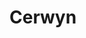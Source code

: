 
# Cerwyn
<ProjectDetails
  region="North"
  house="House Cerwyn"
  type="Castle"
  status="Completed"
  warp="/warp cerwyn"
  projectLead="xkrillen43x, AttackOnMars"
  dateStarted="2014-01-02T08:00:00+00:00"
  dateCompleted="2014-01-02T08:00:00+00:00"
/>
